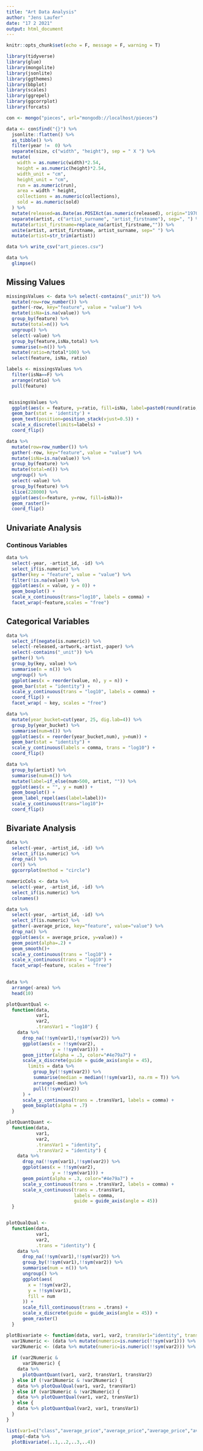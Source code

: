 ```yaml
---
title: "Art Data Analysis"
author: "Jens Laufer"
date: "17 2 2021"
output: html_document
---
```


```r
knitr::opts_chunk$set(echo = F, message = F, warning = T)
```
```r
library(tidyverse)
library(glue)
library(mongolite)
library(jsonlite)
library(ggthemes)
library(bbplot)
library(scales)
library(ggrepel)
library(ggcorrplot)
library(forcats)
```

```r
con <- mongo("pieces", url="mongodb://localhost/pieces")
```



```r
data <- con$find("{}") %>%
  jsonlite::flatten() %>%
  as_tibble() %>%
  filter(year !=  0) %>%
  separate(size, c("width", "height"), sep = " X ") %>%
  mutate(
    width = as.numeric(width)*2.54,
    height = as.numeric(height)*2.54,
    width_unit = "cm",
    height_unit = "cm",
    run = as.numeric(run),
    area = width * height,
    collections = as.numeric(collections),
    sold = as.numeric(sold)
  ) %>% 
  mutate(released=as.Date(as.POSIXct(as.numeric(released), origin="1970-01-01"))) %>% 
  separate(artist, c("artist_surname", "artist_firstname"), sep=", ") %>% 
  mutate(artist_firstname=replace_na(artist_firstname,"")) %>%
  unite(artist, artist_firstname, artist_surname, sep=" ") %>% 
  mutate(artist=str_trim(artist))
```



```r
data %>% write_csv("art_pieces.csv")
```



```r
data %>% 
  glimpse()
```
## Missing Values


```r
missingsValues <- data %>% select(-contains("_unit")) %>%
  mutate(row=row_number()) %>% 
  gather(-row, key="feature", value = "value") %>% 
  mutate(isNa=is.na(value)) %>% 
  group_by(feature) %>% 
  mutate(total=n()) %>% 
  ungroup() %>% 
  select(-value) %>% 
  group_by(feature,isNa,total) %>% 
  summarise(n=n()) %>%
  mutate(ratio=n/total*100) %>% 
  select(feature, isNa, ratio)

labels <- missingsValues %>% 
  filter(isNa==F) %>% 
  arrange(ratio) %>% 
  pull(feature)


 missingsValues %>% 
  ggplot(aes(x = feature, y=ratio, fill=isNa, label=paste0(round(ratio, 2),"%")))+
  geom_bar(stat = 'identity') +
  geom_text(position=position_stack(vjust=0.5)) +
  scale_x_discrete(limits=labels) +
  coord_flip()
```


```r
data %>% 
  mutate(row=row_number()) %>% 
  gather(-row, key="feature", value = "value") %>% 
  mutate(isNa=is.na(value)) %>% 
  group_by(feature) %>% 
  mutate(total=n()) %>% 
  ungroup() %>% 
  select(-value) %>%
  group_by(feature) %>% 
  slice(228000) %>% 
  ggplot(aes(x=feature, y=row, fill=isNa))+
  geom_raster()+
  coord_flip()
```


## Univariate Analysis

### Continous Variables
```r
data %>% 
  select(-year, -artist_id, -id) %>% 
  select_if(is.numeric) %>% 
  gather(key = "feature", value = "value") %>% 
  filter(!is.na(value)) %>% 
  ggplot(aes(x = value, y = 0)) +
  geom_boxplot() +
  scale_x_continuous(trans="log10", labels = comma) +
  facet_wrap(~feature,scales = "free")
```

## Categorical Variables

```r
data %>%
  select_if(negate(is.numeric)) %>%
  select(-released,-artwork,-artist,-paper) %>%
  select(-contains("_unit")) %>%
  gather() %>%
  group_by(key, value) %>%
  summarise(n = n()) %>%
  ungroup() %>%
  ggplot(aes(x = reorder(value, n), y = n)) +
  geom_bar(stat = "identity") +
  scale_y_continuous(trans = "log10", labels = comma) +
  coord_flip() +
  facet_wrap( ~ key, scales = "free")
```





```r
data %>% 
  mutate(year_bucket=cut(year, 25, dig.lab=4)) %>% 
  group_by(year_bucket) %>%
  summarise(num=n()) %>% 
  ggplot(aes(x = reorder(year_bucket,num), y=num)) +
  geom_bar(stat = "identity") +
  scale_y_continuous(labels = comma, trans = "log10") +
  coord_flip() 
```

```r
data %>% 
  group_by(artist) %>%
  summarise(num=n()) %>%
  mutate(label=if_else(num>500, artist, "")) %>% 
  ggplot(aes(x = "", y = num)) +
  geom_boxplot() +
  geom_label_repel(aes(label=label))+
  scale_y_continuous(trans="log10")+
  coord_flip()
```




## Bivariate Analysis

```r
data %>% 
  select(-year, -artist_id, -id) %>% 
  select_if(is.numeric) %>% 
  drop_na() %>% 
  cor() %>% 
  ggcorrplot(method = "circle")
```
```r
numericCols <- data %>% 
  select(-year, -artist_id, -id) %>% 
  select_if(is.numeric) %>% 
  colnames()

data %>% 
  select(-year, -artist_id, -id) %>% 
  select_if(is.numeric) %>% 
  gather(-average_price, key="feature", value="value") %>% 
  drop_na() %>% 
  ggplot(aes(x = average_price, y=value)) +
  geom_point(alpha=.2) +
  geom_smooth()+
  scale_y_continuous(trans = "log10") +
  scale_x_continuous(trans = "log10") +
  facet_wrap(~feature, scales = "free")
  
```
```r
data %>% 
  arrange(-area) %>% 
  head(10)
```





```r
plotQuantQual <-
  function(data,
           var1,
           var2,
           .transVar1 = "log10") {
    data %>%
      drop_na(!!sym(var1),!!sym(var2)) %>%
      ggplot(aes(x = !!sym(var2),
                 y = !!sym(var1))) +
      geom_jitter(alpha = .3, color="#4e79a7") +
      scale_x_discrete(guide = guide_axis(angle = 45),
        limits = data %>%
          group_by(!!sym(var2)) %>%
          summarise(median = median(!!sym(var1), na.rm = T)) %>%
          arrange(-median) %>%
          pull(!!sym(var2))
      ) +
      scale_y_continuous(trans = .transVar1, labels = comma) +
      geom_boxplot(alpha = .7)
  }

plotQuantQuant <-
  function(data,
           var1,
           var2,
           .transVar1 = "identity",
           .transVar2 = "identity") {
    data %>%
      drop_na(!!sym(var1),!!sym(var2)) %>%
      ggplot(aes(x = !!sym(var2),
                 y = !!sym(var1))) +
      geom_point(alpha = .3, color="#4e79a7") +
      scale_y_continuous(trans = .transVar2, labels = comma) +
      scale_x_continuous(trans = .transVar1,
                         labels = comma,
                         guide = guide_axis(angle = 45))
  }


plotQualQual <-
  function(data,
           var1,
           var2,
           .trans = "identity") {
    data %>%
      drop_na(!!sym(var1),!!sym(var2)) %>%
      group_by(!!sym(var1),!!sym(var2)) %>%
      summarise(num = n()) %>%
      ungroup() %>%
      ggplot(aes(
        x = !!sym(var2),
        y = !!sym(var1),
        fill = num
      )) +
      scale_fill_continuous(trans = .trans) +
      scale_x_discrete(guide = guide_axis(angle = 45)) +
      geom_raster()
  }

plotBivariate <- function(data, var1, var2, transVar1="identity", transVar2="identity") {
  var1Numeric <- (data %>% mutate(numeric=is.numeric(!!sym(var1))) %>% pull(numeric))[1]
  var2Numeric <- (data %>% mutate(numeric=is.numeric(!!sym(var2))) %>% pull(numeric))[1]
  
  if (var2Numeric &
      var1Numeric) {
    data %>%
      plotQuantQuant(var1, var2, transVar1, transVar2)
  } else if (!var1Numeric & !var2Numeric) {
    data %>% plotQualQual(var1, var2, transVar1)
  } else if (var1Numeric & !var2Numeric) {
    data %>% plotQuantQual(var1, var2, transVar1)
  } else {
    data %>% plotQuantQual(var2, var1, transVar1)
  }
}

```


```r
list(var1=c("class","average_price","average_price","average_price","average_price"),var2=c("technique","technique","class","status","collections"),transVar1=c("log10","log10","log10","log10","log10"), transVar2=c("log10","log10","log10","log10","log10")) %>% 
  pmap(~data %>% 
  plotBivariate(..1,..2,..3,..4))
```




